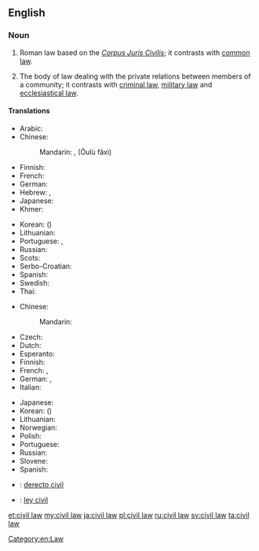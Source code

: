 {{wikipedia}}
==English==

===Noun===
{{en-noun|head=[[civil]] [[law]]}}

# {{context|legal|lang=en}} Roman law based on the ''[[Corpus Juris Civilis]]''; it contrasts with [[common law]].
# {{context|legal|lang=en}} The body of law dealing with the private relations between members of a community; it contrasts with [[criminal law]], [[military law]] and [[ecclesiastical law]].

====Translations====
{{trans-top|legal system contrasting with common law}}
* Arabic: {{t|ar|قانون مدني|m}}
* Chinese:
*: Mandarin: {{Hant|[[歐陸]][[法系]]}}, {{Hans|[[欧陆]][[法系]]}} (Ōulù fǎxì)
* Finnish: {{t-|fi|säädösoikeus}}
* French: {{t+|fr|droit civil|m}}
* German: {{t-|de|kontinentaleuropäischer Rechtskreis|m}}
* Hebrew: {{t-|he|המשפט הקונטיננטלי}}, {{t-|he|משפט אזרחי}}
* Japanese: {{t-|ja|大陸法|tr=たいりくほう, tairiku hō}}
* Khmer: {{t-|km|ច្បាប់រដ្ឋប្បវេណី|tr=jbab roth pak ve ni|sc=Khmr}}
{{trans-mid}}
* Korean: {{t-|ko|대륙법|tr=daeryukbeop|sc=Kore}} ({{t+|ko|大陸法|sc=Kore}})
* Lithuanian: {{t-|lt|kontinentinė teisė}}
* Portuguese: {{t-|pt|civil law|f}}, {{t-|pt|direito romano-germânico|m}}
* Russian: {{t-|ru|романо-германское право|n|tr=románo-germánskoje právo}}
* Scots: {{tø|sco|ceevil law}}
* Serbo-Croatian: {{t-|sh|građansko pravo|n}}
* Spanish: {{t-|es|derecho continental|m}}
* Swedish: {{t-|sv|civilrätt}}
* Thai: {{t-|th|กฎหมายแพ่ง|tr=gòd măai pâeng|sc=Thai}}
{{trans-bottom}}

{{trans-top|body of law dealing with private relations}}
* Chinese:
*: Mandarin: {{t|cmn|民法|tr=mínfǎ|sc=Hani}}
* Czech: {{t-|cs|občanské právo|n}}
* Dutch: {{t-|nl|burgerlijk Wetboek}}
* Esperanto: {{t-|eo|civila kodo}}
* Finnish: {{t-|fi|siviilioikeus}}
* French: {{t+|fr|droit civil|m}}, {{t+|fr|code civil|m}}
* German: {{t+|de|Zivilrecht|n}}, {{t+|de|Privatrecht|n}}
* Italian: {{t-|it|diritto civile|m}}
{{trans-mid}}
* Japanese: {{t+|ja|民法|tr=みんぽう, mimpō|sc=Jpan}}
* Korean: {{t+|ko|민법|tr=minbeop|sc=Kore}} ({{t+|ko|民法|sc=Kore}})
* Lithuanian: {{t-|lt|civiline teise}}
* Norwegian: {{t-|no|privatrecht}}
* Polish: {{t-|pl|prawo cywilne|n}}
* Portuguese: {{t-|pt|direito civil|m}}
* Russian: {{t+|ru|гражданское право|n|tr=graždánskoje právo}}
* Slovene: {{t-|sl|civilno pravo|n}}
* Spanish: {{t-|es|derecho civil|m}}
{{trans-bottom}}

{{checktrans-top}}
* {{ttbc|ia}}: [[derecto civil]]
* {{ttbc|es}}: [[ley civil]] {{f}}
{{trans-bottom}}

[[Category:en:Law]]

[[et:civil law]]
[[my:civil law]]
[[ja:civil law]]
[[pl:civil law]]
[[ru:civil law]]
[[sv:civil law]]
[[ta:civil law]]